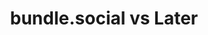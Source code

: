 ---
title: bundle.social vs Later
description: Compare bundle.social with Later.
icon: code-compare
---